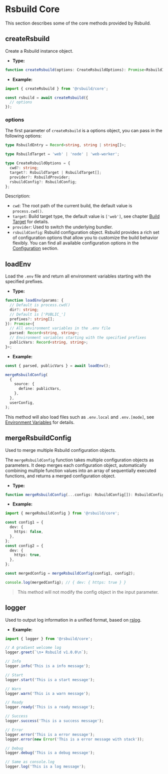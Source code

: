 # Rsbuild Core

This section describes some of the core methods provided by Rsbuild.

## createRsbuild

Create a Rsbuild instance object.

- **Type:**

```ts
function createRsbuild(options: CreateRsbuildOptions): Promise<RsbuildInstance>;
```

- **Example:**

```ts
import { createRsbuild } from '@rsbuild/core';

const rsbuild = await createRsbuild({
  // options
});
```

### options

The first parameter of `createRsbuild` is a options object, you can pass in the following options:

```ts
type RsbuildEntry = Record<string, string | string[]>;

type RsbuildTarget = 'web' | 'node' | 'web-worker';

type CreateRsbuildOptions = {
  cwd?: string;
  target?: RsbuildTarget | RsbuildTarget[];
  provider?: RsbuildProvider;
  rsbuildConfig?: RsbuildConfig;
};
```

Description:

- `cwd`: The root path of the current build, the default value is `process.cwd()`.
- `target`: Build target type, the default value is `['web']`, see chapter [Build Target](/api/start/build-target) for details.
- `provider`: Used to switch the underlying bundler.
- `rsbuildConfig`: Rsbuild configuration object. Rsbuild provides a rich set of configuration options that allow you to customize the build behavior flexibly. You can find all available configuration options in the [Configuration](/config/) section.

## loadEnv

Load the `.env` file and return all environment variables starting with the specified prefixes.

- **Type:**

```ts
function loadEnv(params: {
  // Default is process.cwd()
  dir?: string;
  // Default is ['PUBLIC_']
  prefixes?: string[];
}): Promise<{
  // All environment variables in the .env file
  parsed: Record<string, string>;
  // Environment variables starting with the specified prefixes
  publicVars: Record<string, string>;
}>;
```

- **Example:**

```ts
const { parsed, publicVars } = await loadEnv();

mergeRsbuildConfig(
  {
    source: {
      define: publicVars,
    },
  },
  userConfig,
);
```

This method will also load files such as `.env.local` and `.env.[mode]`, see [Environment Variables](/guide/advanced/env-vars) for details.

## mergeRsbuildConfig

Used to merge multiple Rsbuild configuration objects.

The `mergeRsbuildConfig` function takes multiple configuration objects as parameters. It deep merges each configuration object, automatically combining multiple function values into an array of sequentially executed functions, and returns a merged configuration object.

- **Type:**

```ts
function mergeRsbuildConfig(...configs: RsbuildConfig[]): RsbuildConfig;
```

- **Example:**

```ts
import { mergeRsbuildConfig } from '@rsbuild/core';

const config1 = {
  dev: {
    https: false,
  },
};
const config2 = {
  dev: {
    https: true,
  },
};

const mergedConfig = mergeRsbuildConfig(config1, config2);

console.log(mergedConfig); // { dev: { https: true } }
```

> This method will not modify the config object in the input parameter.

## logger

Used to output log information in a unified format, based on [rslog](https://github.com/rspack-contrib/rslog).

- **Example:**

```ts
import { logger } from '@rsbuild/core';

// A gradient welcome log
logger.greet(`\n➜ Rsbuild v1.0.0\n`);

// Info
logger.info('This is a info message');

// Start
logger.start('This is a start message');

// Warn
logger.warn('This is a warn message');

// Ready
logger.ready('This is a ready message');

// Success
logger.success('This is a success message');

// Error
logger.error('This is a error message');
logger.error(new Error('This is a error message with stack'));

// Debug
logger.debug('This is a debug message');

// Same as console.log
logger.log('This is a log message');
```

